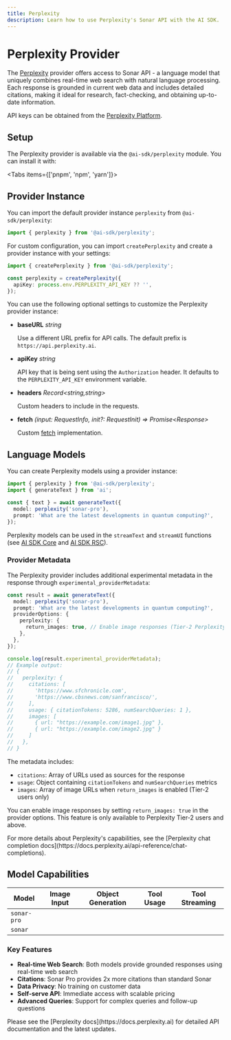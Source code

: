 ```yaml
---
title: Perplexity
description: Learn how to use Perplexity's Sonar API with the AI SDK.
---
```


# Perplexity Provider

The [Perplexity](https://sonar.perplexity.ai) provider offers access to Sonar API - a language model that uniquely combines real-time web search with natural language processing. Each response is grounded in current web data and includes detailed citations, making it ideal for research, fact-checking, and obtaining up-to-date information.

API keys can be obtained from the [Perplexity Platform](https://docs.perplexity.ai).

## Setup

The Perplexity provider is available via the `@ai-sdk/perplexity` module. You can install it with:

<Tabs items={['pnpm', 'npm', 'yarn']}>
  <Tab>
    <Snippet text="pnpm add @ai-sdk/perplexity" dark />
  </Tab>
  <Tab>
    <Snippet text="npm install @ai-sdk/perplexity" dark />
  </Tab>
  <Tab>
    <Snippet text="yarn add @ai-sdk/perplexity" dark />
  </Tab>
</Tabs>

## Provider Instance

You can import the default provider instance `perplexity` from `@ai-sdk/perplexity`:

```ts
import { perplexity } from '@ai-sdk/perplexity';
```

For custom configuration, you can import `createPerplexity` and create a provider instance with your settings:

```ts
import { createPerplexity } from '@ai-sdk/perplexity';

const perplexity = createPerplexity({
  apiKey: process.env.PERPLEXITY_API_KEY ?? '',
});
```

You can use the following optional settings to customize the Perplexity provider instance:

- **baseURL** _string_

  Use a different URL prefix for API calls.
  The default prefix is `https://api.perplexity.ai`.

- **apiKey** _string_

  API key that is being sent using the `Authorization` header. It defaults to
  the `PERPLEXITY_API_KEY` environment variable.

- **headers** _Record&lt;string,string&gt;_

  Custom headers to include in the requests.

- **fetch** _(input: RequestInfo, init?: RequestInit) => Promise&lt;Response&gt;_

  Custom [fetch](https://developer.mozilla.org/en-US/docs/Web/API/fetch) implementation.

## Language Models

You can create Perplexity models using a provider instance:

```ts
import { perplexity } from '@ai-sdk/perplexity';
import { generateText } from 'ai';

const { text } = await generateText({
  model: perplexity('sonar-pro'),
  prompt: 'What are the latest developments in quantum computing?',
});
```

Perplexity models can be used in the `streamText` and `streamUI` functions (see
[AI SDK Core](/docs/ai-sdk-core) and [AI SDK RSC](/docs/ai-sdk-rsc)).

### Provider Metadata

The Perplexity provider includes additional experimental metadata in the response through `experimental_providerMetadata`:

```ts
const result = await generateText({
  model: perplexity('sonar-pro'),
  prompt: 'What are the latest developments in quantum computing?',
  providerOptions: {
    perplexity: {
      return_images: true, // Enable image responses (Tier-2 Perplexity users only)
    },
  },
});

console.log(result.experimental_providerMetadata);
// Example output:
// {
//   perplexity: {
//     citations: [
//       'https://www.sfchronicle.com',
//       'https://www.cbsnews.com/sanfrancisco/',
//     ],
//     usage: { citationTokens: 5286, numSearchQueries: 1 },
//     images: [
//       { url: "https://example.com/image1.jpg" },
//       { url: "https://example.com/image2.jpg" }
//     ]
//   },
// }
```

The metadata includes:

- `citations`: Array of URLs used as sources for the response
- `usage`: Object containing `citationTokens` and `numSearchQueries` metrics
- `images`: Array of image URLs when `return_images` is enabled (Tier-2 users only)

You can enable image responses by setting `return_images: true` in the provider options. This feature is only available to Perplexity Tier-2 users and above.

<Note>
  For more details about Perplexity's capabilities, see the [Perplexity chat
  completion docs](https://docs.perplexity.ai/api-reference/chat-completions).
</Note>

## Model Capabilities

| Model       | Image Input         | Object Generation   | Tool Usage          | Tool Streaming      |
| ----------- | ------------------- | ------------------- | ------------------- | ------------------- |
| `sonar-pro` | <Cross size={18} /> | <Cross size={18} /> | <Cross size={18} /> | <Cross size={18} /> |
| `sonar`     | <Cross size={18} /> | <Cross size={18} /> | <Cross size={18} /> | <Cross size={18} /> |

### Key Features

- **Real-time Web Search**: Both models provide grounded responses using real-time web search
- **Citations**: Sonar Pro provides 2x more citations than standard Sonar
- **Data Privacy**: No training on customer data
- **Self-serve API**: Immediate access with scalable pricing
- **Advanced Queries**: Support for complex queries and follow-up questions

<Note>
  Please see the [Perplexity docs](https://docs.perplexity.ai) for detailed API
  documentation and the latest updates.
</Note>
